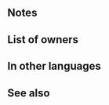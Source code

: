 {{SkillPage Tabs}}{{Weapon Infobox
|tagid=SID_手毬
|weaponType=Dagger
|might=8
|range=2
|effect=At start of turn, if any foe's Res ≤ unit's Res-3 and that foe is adjacent to another foe, inflicts Atk/Spd-5 on that foe through its next action.<br>Effect:【Dagger ５】<br><br>【Dagger ５】<br>After combat, if unit attacked, inflicts Def/Res-５ on target and foes within 2 spaces of target through their next actions.
|cost=200
|exclusive=0
|statModifiers=0,8,0,0,0
|next=Temari+
|promotionRarity=5
|promotionTier=1
|required=Steel Dagger
|properties=
}}
==Notes==
{{IfUnitAttacked}}{{Penalties}}
==List of owners==
{{Skill Hero List}}
==In other languages==
{{OtherLanguages
|english=Temari
|japanese=手毬
|german=Temari
|spanishEU=Temari
|spanishLA=Temari
|french=Temari
|italian=Temari
|chineseTW=手鞠
|portuguese=Temari
}}
==See also==
{{See also skills|cond=Description LIKE '%foe_s Res%unit_s Res%foe is adjacent to another foe%'|columns=3}}
{{Weapons Navbox}}